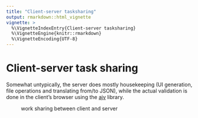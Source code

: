 ```yaml
---
title: "Client-server tasksharing"
output: rmarkdown::html_vignette
vignette: >
  %\VignetteIndexEntry{Client-server tasksharing}
  %\VignetteEngine{knitr::rmarkdown}
  %\VignetteEncoding{UTF-8}
---
```



# Client-server task sharing
 Somewhat untypically, the server does mostly housekeeping (UI generation, file operations and translating from/to JSON), while the actual validation is done in the client's browser using the [ajv](https://ajv.js.org/) library.

<figure>
<object data="task-sharing.svg"> </object>
<figcaption>work sharing between client and server</figcaption>
</figure>


